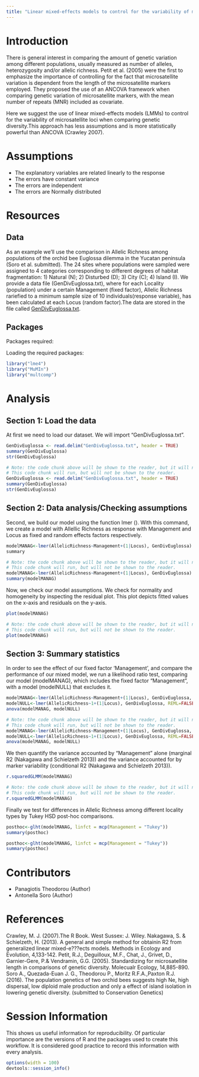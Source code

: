 ```yaml
---
title: "Linear mixed-effects models to control for the variability of microsatellite loci when comparing genetic diversity"
---
```


# Introduction

There is general interest in comparing the amount of genetic variation among different populations, usually measured as number of alleles, heterozygosity and/or allelic richness. Petit et al. (2005) were the first to emphasize the importance of controlling for the fact that microsatellite variation is dependent from the length of the microsatellite markers employed. They proposed the use of an ANCOVA framework when comparing genetic variation of microsatellite markers, with the mean number of repeats (MNR) included as covariate.

Here we suggest the use of linear mixed-effects models (LMMs) to control for the variability of microsatellite loci when comparing genetic diversity.This approach has less assumptions and is more statistically powerful than ANCOVA (Crawley 2007). 

# Assumptions

- The explanatory variables are related linearly to the response
- The errors have constant variance
- The errors are independent
- The errors are Normally distributed

# Resources

## Data

As an example we'll use the comparison in Allelic Richness among populations of the orchid bee Euglossa dilemma in the Yucatan peninsula (Soro et al. submitted). The 24 sites where populations were sampled were assigned to 4 categories corresponding to different degrees of habitat fragmentation: 1) Natural (N); 2) Disturbed (D); 3) City (C); 4) Island (I). We provide a data file (GenDivEuglossa.txt), where for each Locality (population) under a certain Management (fixed factor), Allelic Richness rariefied to a minimum sample size of 10 individuals(response variable), has been calculated at each Locus (random factor).The data are stored in the file called [GenDivEuglossa.txt](https://github.com/nescent/popgenInfo/blob/master/data/GenDivEuglossa.txt).

## Packages

Packages required:

Loading the required packages:  

```r
library("lme4")
library("MuMIn")
library("multcomp")
```

# Analysis

## Section 1: Load the data

At first we need to load our dataset. We will import "GenDivEuglossa.txt". 

```r
GenDivEuglossa <- read.delim("GenDivEuglossa.txt", header = TRUE)
summary(GenDivEuglossa)
str(GenDivEuglossa)
```

```r
# Note: the code chunk above will be shown to the reader, but it will not run.
# This code chunk will run, but will not be shown to the reader.
GenDivEuglossa <- read.delim("GenDivEuglossa.txt", header = TRUE)
summary(GenDivEuglossa)
str(GenDivEuglossa)
```


## Section 2: Data analysis/Checking assumptions  

Second, we build our model using the function lmer (). With this command, we create a model with Allellic Richness as response with Management and Locus as fixed and random effects factors respectively.

```r
modelMANAG<-lmer(AllelicRichness~Management+(1|Locus), GenDivEuglossa)
summary
```

```r
# Note: the code chunk above will be shown to the reader, but it will not run.
# This code chunk will run, but will not be shown to the reader.
modelMANAG<-lmer(AllelicRichness~Management+(1|Locus), GenDivEuglossa)
summary(modelMANAG)
```

Now, we check our model assumptions. We check for normality and homogeneity by inspecting the residual plot. This plot depicts fitted values on the x-axis and residuals on the y-axis.

```r
plot(modelMANAG)
```

```r
# Note: the code chunk above will be shown to the reader, but it will not run.
# This code chunk will run, but will not be shown to the reader.
plot(modelMANAG)
```

## Section 3: Summary statistics 

In order to see the effect of our fixed factor 'Management', and compare the performance of our mixed model, we run a likelihood ratio test, comparing our model (modelMANAG), which includes the fixed factor "Management", with a model (modelNULL) that excludes it.

```r
modelMANAG<-lmer(AllelicRichness~Management+(1|Locus), GenDivEuglossa, REML=FALSE)
modelNULL<-lmer(AllelicRichness~1+(1|Locus), GenDivEuglossa, REML=FALSE)
anova(modelMANAG, modelNULL)
```

```r
# Note: the code chunk above will be shown to the reader, but it will not run.
# This code chunk will run, but will not be shown to the reader.
modelMANAG<-lmer(AllelicRichness~Management+(1|Locus), GenDivEuglossa, REML=FALSE)
modelNULL<-lmer(AllelicRichness~1+(1|Locus), GenDivEuglossa, REML=FALSE)
anova(modelMANAG, modelNULL)
```


We then quantify the variance accounted by "Management" alone (marginal R2 (Nakagawa and Schielzeth 2013)) and the variance accounted for by marker variability (conditional R2 (Nakagawa and Schielzeth 2013)). 

```r
r.squaredGLMM(modelMANAG)
```

```r
# Note: the code chunk above will be shown to the reader, but it will not run.
# This code chunk will run, but will not be shown to the reader.
r.squaredGLMM(modelMANAG)
```

Finally we test for differences in Allelic Richness among different locality types by Tukey HSD post-hoc comparisons.

```r
posthoc<-glht(modelMANAG, linfct = mcp(Management = "Tukey"))
summary(posthoc)
```

```r
posthoc<-glht(modelMANAG, linfct = mcp(Management = "Tukey"))
summary(posthoc)
``` 

# Contributors

- Panagiotis Theodorou (Author)
- Antonella Soro (Author)

# References

Crawley, M. J. (2007).The R Book. West Sussex: J. Wiley.
Nakagawa, S. & Schielzeth, H. (2013). A general and simple method for obtainin R2 from generalized linear mixed-e???ects models. Methods in Ecology and Evolution, 4,133-142.
Petit, R.J., Deguilloux, M.F., Chat, J., Grivet, D., Garnier-Gere, P.& Vendramin, G.G. (2005). Standardizing for microsatellite length in comparisons of genetic diversity. Molecualr Ecology, 14,885-890.
Soro A., Quezada-Euan J. G., Theodorou P., Moritz R.F.A.,Paxton R.J. (2016). The population genetics of two orchid bees suggests high Ne, high dispersal, low diploid male production and only a effect of island isolation in lowering genetic diversity. (submitted to Conservation Genetics)

# Session Information

This shows us useful information for reproducibility. Of particular importance
are the versions of R and the packages used to create this workflow. It is
considered good practice to record this information with every analysis.

```r
options(width = 100)
devtools::session_info()
```



